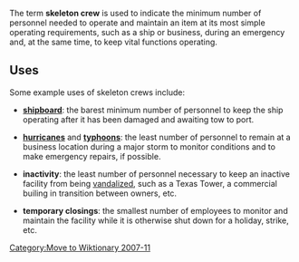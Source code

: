 The term '''skeleton crew''' is used to indicate the minimum number of personnel needed to operate and maintain an item at its most simple operating requirements, such as a ship or business, during an emergency and, at the same time, to keep vital functions operating.

== Uses ==
Some example uses of skeleton crews include:

* '''[[ship]]board''': the barest minimum number of personnel to keep the ship operating after it has been damaged and awaiting tow to port.

* '''[[hurricane]]s''' and '''[[typhoon]]s''': the least number of personnel to remain at a business location during a major storm to monitor conditions and to make emergency repairs, if possible.

* '''inactivity''': the least number of personnel necessary to keep an inactive facility from being [[vandalize]]d, such as a Texas Tower, a commercial builing in transition between owners, etc.

* '''temporary closings''': the smallest number of employees to monitor and maintain the facility while it is otherwise shut down for a holiday, strike, etc.

[[Category:Move to Wiktionary 2007-11]]